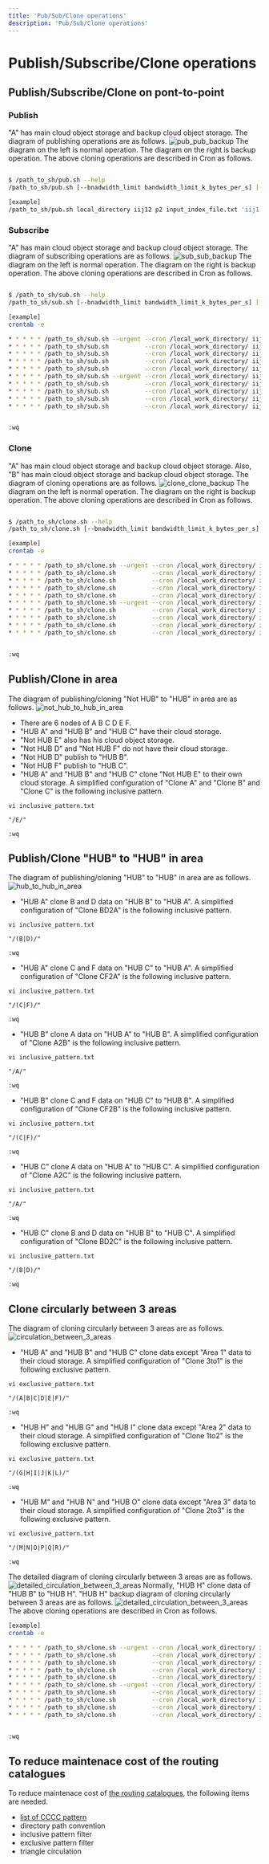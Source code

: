 ```yaml
---
title: 'Pub/Sub/Clone operations'
description: 'Pub/Sub/Clone operations'
---
```


# Publish/Subscribe/Clone operations
## Publish/Subscribe/Clone on pont-to-point 
### Publish
"A" has main cloud object storage and backup cloud object storage. The diagram of publishing operations are as follows.
![pub_pub_backup](pub_sub_clone_operations_img/pub_pub_backup.png)
The diagram on the left is normal operation. The diagram on the right is backup operation.
The above cloning operations are described in Cron as follows.

```bash

$ /path_to_sh/pub.sh --help
/path_to_sh/pub.sh [--bnadwidth_limit bandwidth_limit_k_bytes_per_s] [--cron] [--debug_shell] [--rm_input_index_file] [--wildcard_index] local_work_directory unique_job_name priority input_index_file 'destination_rclone_remote_bucket_main[;destination_rclone_remote_bucket_sub]' parallel

[example]
/path_to_sh/pub.sh local_directory iij12 p2 input_index_file.txt 'iij1:japan.meteorological.agency.1.open.data.i;iij2:japan.meteorological.agency.2.open.data.i' 64

```
### Subscribe
"A" has main cloud object storage and backup cloud object storage. The diagram of subscribing operations are as follows.
![sub_sub_backup](pub_sub_clone_operations_img/sub_sub_backup.png)
The diagram on the left is normal operation. The diagram on the right is backup operation.
The above cloning operations are described in Cron as follows.

```bash

$ /path_to_sh/sub.sh --help
/path_to_sh/sub.sh [--bnadwidth_limit bandwidth_limit_k_bytes_per_s] [--cron] [--debug_shell] [--standard_output_processed_file] [--urgent] [--wildcard_index] local_work_directory unique_job_name priority 'source_rclone_remote_bucket_main[;source_rclone_remote_bucket_sub][;;backup_source_rclone_remote_bucket_main[;backup_source_rclone_remote_bucket_sub]]' parallel [inclusive_pattern_file] [exclusive_pattern_file]

[example]
crontab -e

* * * * * /path_to_sh/sub.sh --urgent --cron /local_work_directory/ iij12o p1 'iij1:japan.meteorological.agency.1.open.data.i;iij2:japan.meteorological.agency.2.open.data.i' 64
* * * * * /path_to_sh/sub.sh          --cron /local_work_directory/ iij12o p2 'iij1:japan.meteorological.agency.1.open.data.i;iij2:japan.meteorological.agency.2.open.data.i' 64
* * * * * /path_to_sh/sub.sh          --cron /local_work_directory/ iij12o p3 'iij1:japan.meteorological.agency.1.open.data.i;iij2:japan.meteorological.agency.2.open.data.i' 64
* * * * * /path_to_sh/sub.sh          --cron /local_work_directory/ iij12o p4 'iij1:japan.meteorological.agency.1.open.data.i;iij2:japan.meteorological.agency.2.open.data.i' 256
* * * * * /path_to_sh/sub.sh          --cron /local_work_directory/ iij12o p5 'iij1:japan.meteorological.agency.1.open.data.i;iij2:japan.meteorological.agency.2.open.data.i' 256
* * * * * /path_to_sh/sub.sh --urgent --cron /local_work_directory/ iij12c p1 'iij1:japan.meteorological.agency.1.closed.data.i;iij2:japan.meteorological.agency.2.closed.data.i' 64
* * * * * /path_to_sh/sub.sh          --cron /local_work_directory/ iij12c p2 'iij1:japan.meteorological.agency.1.closed.data.i;iij2:japan.meteorological.agency.2.closed.data.i' 64
* * * * * /path_to_sh/sub.sh          --cron /local_work_directory/ iij12c p3 'iij1:japan.meteorological.agency.1.closed.data.i;iij2:japan.meteorological.agency.2.closed.data.i' 64
* * * * * /path_to_sh/sub.sh          --cron /local_work_directory/ iij12c p4 'iij1:japan.meteorological.agency.1.closed.data.i;iij2:japan.meteorological.agency.2.closed.data.i' 256
* * * * * /path_to_sh/sub.sh          --cron /local_work_directory/ iij12c p5 'iij1:japan.meteorological.agency.1.closed.data.i;iij2:japan.meteorological.agency.2.closed.data.i' 256


:wq
```
### Clone
"A" has main cloud object storage and backup cloud object storage. Also, "B" has main cloud object storage and backup cloud object storage. The diagram of cloning operations are as follows.
![clone_clone_backup](pub_sub_clone_operations_img/clone_clone_backup.png)
The diagram on the left is normal operation. The diagram on the right is backup operation.
The above cloning operations are described in Cron as follows.

```bash

$ /path_to_sh/clone.sh --help
/path_to_sh/clone.sh [--bnadwidth_limit bandwidth_limit_k_bytes_per_s] [--cron] [--debug_shell] [--standard_output_processed_file] [--urgent] [--wildcard_index] local_work_directory unique_job_name priority 'source_rclone_remote_bucket_main[;source_rclone_remote_bucket_sub][;;backup_source_rclone_remote_bucket_main[;backup_source_rclone_remote_bucket_sub]]' 'destination_rclone_remote_bucket_main[;destination_rclone_remote_bucket_sub]' parallel [inclusive_pattern_file] [exclusive_pattern_file]

[example]
crontab -e

* * * * * /path_to_sh/clone.sh --urgent --cron /local_work_directory/ iij12o_to_rakuten12o p1 'iij1:japan.meteorological.agency.1.open.data.i;iij2:japan.meteorological.agency.2.open.data.i' 'rakuten1:japan.meteorological.agency.1.open.data.i;rakuten2:japan.meteorological.agency.2.open.data.i' 64
* * * * * /path_to_sh/clone.sh          --cron /local_work_directory/ iij12o_to_rakuten12o p2 'iij1:japan.meteorological.agency.1.open.data.i;iij2:japan.meteorological.agency.2.open.data.i' 'rakuten1:japan.meteorological.agency.1.open.data.i;rakuten2:japan.meteorological.agency.2.open.data.i' 64
* * * * * /path_to_sh/clone.sh          --cron /local_work_directory/ iij12o_to_rakuten12o p3 'iij1:japan.meteorological.agency.1.open.data.i;iij2:japan.meteorological.agency.2.open.data.i' 'rakuten1:japan.meteorological.agency.1.open.data.i;rakuten2:japan.meteorological.agency.2.open.data.i' 64
* * * * * /path_to_sh/clone.sh          --cron /local_work_directory/ iij12o_to_rakuten12o p4 'iij1:japan.meteorological.agency.1.open.data.i;iij2:japan.meteorological.agency.2.open.data.i' 'rakuten1:japan.meteorological.agency.1.open.data.i;rakuten2:japan.meteorological.agency.2.open.data.i' 256
* * * * * /path_to_sh/clone.sh          --cron /local_work_directory/ iij12o_to_rakuten12o p5 'iij1:japan.meteorological.agency.1.open.data.i;iij2:japan.meteorological.agency.2.open.data.i' 'rakuten1:japan.meteorological.agency.1.open.data.i;rakuten2:japan.meteorological.agency.2.open.data.i' 256
* * * * * /path_to_sh/clone.sh --urgent --cron /local_work_directory/ iij12c_to_rakuten12c p1 'iij1:japan.meteorological.agency.1.closed.data.i;iij2:japan.meteorological.agency.2.closed.data.i' 'rakuten1:japan.meteorological.agency.1.closed.data.i;rakuten2:japan.meteorological.agency.2.closed.data.i' 64
* * * * * /path_to_sh/clone.sh          --cron /local_work_directory/ iij12c_to_rakuten12c p2 'iij1:japan.meteorological.agency.1.closed.data.i;iij2:japan.meteorological.agency.2.closed.data.i' 'rakuten1:japan.meteorological.agency.1.closed.data.i;rakuten2:japan.meteorological.agency.2.closed.data.i' 64
* * * * * /path_to_sh/clone.sh          --cron /local_work_directory/ iij12c_to_rakuten12c p3 'iij1:japan.meteorological.agency.1.closed.data.i;iij2:japan.meteorological.agency.2.closed.data.i' 'rakuten1:japan.meteorological.agency.1.closed.data.i;rakuten2:japan.meteorological.agency.2.closed.data.i' 64
* * * * * /path_to_sh/clone.sh          --cron /local_work_directory/ iij12c_to_rakuten12c p4 'iij1:japan.meteorological.agency.1.closed.data.i;iij2:japan.meteorological.agency.2.closed.data.i' 'rakuten1:japan.meteorological.agency.1.closed.data.i;rakuten2:japan.meteorological.agency.2.closed.data.i' 256
* * * * * /path_to_sh/clone.sh          --cron /local_work_directory/ iij12c_to_rakuten12c p5 'iij1:japan.meteorological.agency.1.closed.data.i;iij2:japan.meteorological.agency.2.closed.data.i' 'rakuten1:japan.meteorological.agency.1.closed.data.i;rakuten2:japan.meteorological.agency.2.closed.data.i' 256


:wq
```
## Publish/Clone in area 
The diagram of publishing/cloning "Not HUB" to "HUB" in area are as follows.
![not_hub_to_hub_in_area](pub_sub_clone_operations_img/not_hub_to_hub_in_area.png)
- There are 6 nodes of A B C D E F. 
- "HUB A" and "HUB B" and "HUB C" have their cloud storage.
- "Not HUB E" also has his cloud object storage. 
- "Not HUB D" and "Not HUB F" do not have their cloud storage.
- "Not HUB D" publish to "HUB B".
- "Not HUB F" publish to "HUB C".
- "HUB A" and "HUB B" and "HUB C" clone "Not HUB E" to their own cloud storage.
A simplified configuration of "Clone A" and "Clone B" and "Clone C" is the following inclusive pattern.
```inclusive regex pattern
vi inclusive_pattern.txt

"/E/"

:wq
```
## Publish/Clone "HUB" to "HUB" in area
The diagram of publishing/cloning "HUB" to "HUB" in area are as follows.
![hub_to_hub_in_area](pub_sub_clone_operations_img/hub_to_hub_in_area.png)
- "HUB A" clone B and D data on "HUB B" to "HUB A".
A simplified configuration of "Clone BD2A" is the following inclusive pattern.
```inclusive regex pattern
vi inclusive_pattern.txt

"/(B|D)/"

:wq
```
- "HUB A" clone C and F data on "HUB C" to "HUB A".
A simplified configuration of "Clone CF2A" is the following inclusive pattern.
```inclusive regex pattern
vi inclusive_pattern.txt

"/(C|F)/"

:wq
```
- "HUB B" clone A data on "HUB A" to "HUB B".
  A simplified configuration of "Clone A2B" is the following inclusive pattern.
```inclusive regex pattern
vi inclusive_pattern.txt

"/A/"

:wq
```
- "HUB B" clone C and F data on "HUB C" to "HUB B".
  A simplified configuration of "Clone CF2B" is the following inclusive pattern.
```inclusive regex pattern
vi inclusive_pattern.txt

"/(C|F)/"

:wq
```
- "HUB C" clone A data on "HUB A" to "HUB C".
  A simplified configuration of "Clone A2C" is the following inclusive pattern.
```inclusive regex pattern
vi inclusive_pattern.txt

"/A/"

:wq
```
- "HUB C" clone B and D data on "HUB B" to "HUB C".
  A simplified configuration of "Clone BD2C" is the following inclusive pattern.
```inclusive regex pattern
vi inclusive_pattern.txt

"/(B|D)/"

:wq
```

## Clone circularly between 3 areas
The diagram of cloning circularly between 3 areas are as follows.
![circulation_between_3_areas](pub_sub_clone_operations_img/circulation_between_3_areas.png)
- "HUB A" and "HUB B" and "HUB C" clone data except "Area 1" data to their cloud storage.
  A simplified configuration of "Clone 3to1" is the following exclusive pattern.
```exclusive regex pattern
vi exclusive_pattern.txt

"/(A|B|C|D|E|F)/"

:wq
```
- "HUB H" and "HUB G" and "HUB I" clone data except "Area 2" data to their cloud storage.
  A simplified configuration of "Clone 1to2" is the following exclusive pattern.
```exclusive regex pattern
vi exclusive_pattern.txt

"/(G|H|I|J|K|L)/"

:wq
```
- "HUB M" and "HUB N" and "HUB O" clone data except "Area 3" data to their cloud storage.
  A simplified configuration of "Clone 2to3" is the following exclusive pattern.
```exclusive regex pattern
vi exclusive_pattern.txt

"/(M|N|O|P|Q|R)/"

:wq
```
The detailed diagram of cloning circularly between 3 areas are as follows.
![detailed_circulation_between_3_areas](pub_sub_clone_operations_img/detailed_circulation_between_3_areas.png)
Normally, "HUB H" clone data of "HUB B" to "HUB H". "HUB H" backup diagram of cloning circularly between 3 areas are as follows.
![detailed_circulation_between_3_areas](pub_sub_clone_operations_img/detailed_backup_circulation_between_3_areas.png)
The above cloning operations are described in Cron as follows.

```bash
[example]
crontab -e

* * * * * /path_to_sh/clone.sh --urgent --cron /local_work_directory/ iij12o_wasabi12o_to_rakuten12o p1 'iij1:not_japan.meteorological.agency.1.open.data.i;iij2:not_japan.meteorological.agency.2.open.data.i;;wasabi1:not_japan.meteorological.agency.1.open.data;wasabi2:not_japan.meteorological.agency.2.open.data' 'rakuten1:japan.meteorological.agency.1.open.data.i;rakuten2:japan.meteorological.agency.2.open.data.i' 64
* * * * * /path_to_sh/clone.sh          --cron /local_work_directory/ iij12o_wasabi12o_to_rakuten12o p2 'iij1:not_japan.meteorological.agency.1.open.data.i;iij2:not_japan.meteorological.agency.2.open.data.i;;wasabi1:not_japan.meteorological.agency.1.open.data;wasabi2:not_japan.meteorological.agency.2.open.data' 'rakuten1:japan.meteorological.agency.1.open.data.i;rakuten2:japan.meteorological.agency.2.open.data.i' 64
* * * * * /path_to_sh/clone.sh          --cron /local_work_directory/ iij12o_wasabi12o_to_rakuten12o p3 'iij1:not_japan.meteorological.agency.1.open.data.i;iij2:not_japan.meteorological.agency.2.open.data.i;;wasabi1:not_japan.meteorological.agency.1.open.data;wasabi2:not_japan.meteorological.agency.2.open.data' 'rakuten1:japan.meteorological.agency.1.open.data.i;rakuten2:japan.meteorological.agency.2.open.data.i' 64
* * * * * /path_to_sh/clone.sh          --cron /local_work_directory/ iij12o_wasabi12o_to_rakuten12o p4 'iij1:not_japan.meteorological.agency.1.open.data.i;iij2:not_japan.meteorological.agency.2.open.data.i;;wasabi1:not_japan.meteorological.agency.1.open.data;wasabi2:not_japan.meteorological.agency.2.open.data' 'rakuten1:japan.meteorological.agency.1.open.data.i;rakuten2:japan.meteorological.agency.2.open.data.i' 256
* * * * * /path_to_sh/clone.sh          --cron /local_work_directory/ iij12o_wasabi12o_to_rakuten12o p5 'iij1:not_japan.meteorological.agency.1.open.data.i;iij2:not_japan.meteorological.agency.2.open.data.i;;wasabi1:not_japan.meteorological.agency.1.open.data;wasabi2:not_japan.meteorological.agency.2.open.data' 'rakuten1:japan.meteorological.agency.1.open.data.i;rakuten2:japan.meteorological.agency.2.open.data.i' 256
* * * * * /path_to_sh/clone.sh --urgent --cron /local_work_directory/ iij12c_wasabi12c_to_rakuten12c p1 'iij1:not_japan.meteorological.agency.1.closed.data.i;iij2:not_japan.meteorological.agency.2.closed.data.i;;wasabi1:not_japan.meteorological.agency.1.closed.data;wasabi2:not_japan.meteorological.agency.2.closed.data' 'rakuten1:japan.meteorological.agency.1.closed.data.i;rakuten2:japan.meteorological.agency.2.closed.data.i' 64
* * * * * /path_to_sh/clone.sh          --cron /local_work_directory/ iij12c_wasabi12c_to_rakuten12c p2 'iij1:not_japan.meteorological.agency.1.closed.data.i;iij2:not_japan.meteorological.agency.2.closed.data.i;;wasabi1:not_japan.meteorological.agency.1.closed.data;wasabi2:not_japan.meteorological.agency.2.closed.data' 'rakuten1:japan.meteorological.agency.1.closed.data.i;rakuten2:japan.meteorological.agency.2.closed.data.i' 64
* * * * * /path_to_sh/clone.sh          --cron /local_work_directory/ iij12c_wasabi12c_to_rakuten12c p3 'iij1:not_japan.meteorological.agency.1.closed.data.i;iij2:not_japan.meteorological.agency.2.closed.data.i;;wasabi1:not_japan.meteorological.agency.1.closed.data;wasabi2:not_japan.meteorological.agency.2.closed.data' 'rakuten1:japan.meteorological.agency.1.closed.data.i;rakuten2:japan.meteorological.agency.2.closed.data.i' 64
* * * * * /path_to_sh/clone.sh          --cron /local_work_directory/ iij12c_wasabi12c_to_rakuten12c p4 'iij1:not_japan.meteorological.agency.1.closed.data.i;iij2:not_japan.meteorological.agency.2.closed.data.i;;wasabi1:not_japan.meteorological.agency.1.closed.data;wasabi2:not_japan.meteorological.agency.2.closed.data' 'rakuten1:japan.meteorological.agency.1.closed.data.i;rakuten2:japan.meteorological.agency.2.closed.data.i' 256
* * * * * /path_to_sh/clone.sh          --cron /local_work_directory/ iij12c_wasabi12c_to_rakuten12c p5 'iij1:not_japan.meteorological.agency.1.closed.data.i;iij2:not_japan.meteorological.agency.2.closed.data.i;;wasabi1:not_japan.meteorological.agency.1.closed.data;wasabi2:not_japan.meteorological.agency.2.closed.data' 'rakuten1:japan.meteorological.agency.1.closed.data.i;rakuten2:japan.meteorological.agency.2.closed.data.i' 256


:wq
```
## To reduce maintenace cost of the routing catalogues
To reduce maintenace cost of [the routing catalogues](https://community.wmo.int/activity-areas/operational-information-service/routing-catalogues), the following items are needed.
- [list of CCCC pattern](https://github.com/public-tatsuya-noyori/meteorological_preprocessor/blob/master/tests/cccc_pattern.txt)
- directory path convention
- inclusive pattern filter
- exclusive pattern filter
- triangle circulation
